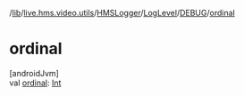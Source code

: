 /[lib](/api-reference/android/v2/home/content)/[live.hms.video.utils](../../../index)/[HMSLogger](../../index)/[LogLevel](../index)/[DEBUG](index)/[ordinal](ordinal)

# ordinal

[androidJvm]\
val [ordinal](ordinal): [Int](https://kotlinlang.org/api/latest/jvm/stdlib/kotlin/-int/index.html)

